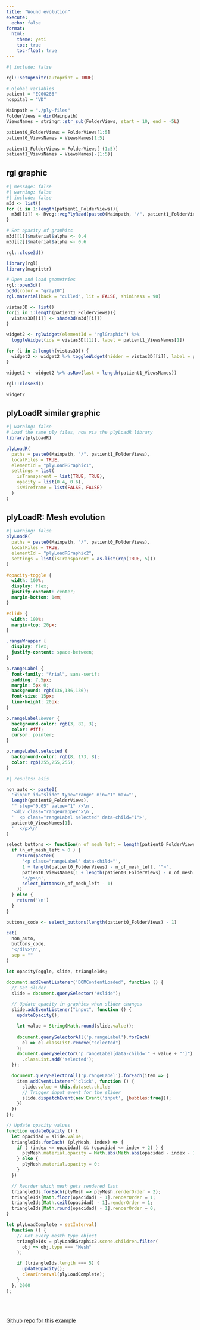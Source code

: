 ```yaml
---
title: "Wound evolution"
execute:
  echo: false
format:
  html:
    theme: yeti
    toc: true
    toc-float: true
---
```


```r
#| include: false

rgl::setupKnitr(autoprint = TRUE) 

# Global variables
patient = "EC00286"
hospital = "VD"

Mainpath = "./ply-files"
FolderViews = dir(Mainpath)
ViewsNames = stringr::str_sub(FolderViews, start = 10, end = -5L)

patient0_FolderViews = FolderViews[1:5]
patient0_ViewsNames = ViewsNames[1:5]

patient1_FolderViews = FolderViews[-(1:5)]
patient1_ViewsNames = ViewsNames[-(1:5)]
```

## rgl graphic

```r
#| message: false
#| warning: false
#| include: false
m3d <- list()
for (i in 1:length(patient1_FolderViews)){
  m3d[[i]] <- Rvcg::vcgPlyRead(paste0(Mainpath, "/", patient1_FolderViews[i]))  
}

# Set opacity of graphics
m3d[[1]]$material$alpha <- 0.4
m3d[[2]]$material$alpha <- 0.6

rgl::close3d()

library(rgl)
library(magrittr)

# Open and load geometries
rgl::open3d()
bg3d(color = "gray10")
rgl.material(back = "culled", lit = FALSE, shininess = 90)

vistas3D <- list()
for(i in 1:length(patient1_FolderViews)){
  vistas3D[[i]] <- shade3d(m3d[[i]])
}

widget2 <- rglwidget(elementId = "rglGraphic") %>% 
  toggleWidget(ids = vistas3D[[1]], label = patient1_ViewsNames[1])  

for (i in 2:length(vistas3D)) {
  widget2 <- widget2 %>% toggleWidget(hidden = vistas3D[[i]], label = patient1_ViewsNames[i])
}

widget2 <- widget2 %>% asRow(last = length(patient1_ViewsNames)) 

rgl::close3d()
```

```r
widget2
```

## plyLoadR similar graphic

```r
#| warning: false
# Load the same ply files, now via the plyLoadR library
library(plyLoadR)

plyLoadR(
  paths = paste0(Mainpath, "/", patient1_FolderViews),
  localFiles = TRUE,
  elementId = "plyLoadRGraphic1",
  settings = list(
    isTransparent = list(TRUE, TRUE),
    opacity = list(0.4, 0.6),
    isWireframe = list(FALSE, FALSE)
  )
)
```

## plyLoadR: Mesh evolution

```r
#| warning: false
plyLoadR(
  paths = paste0(Mainpath, "/", patient0_FolderViews),
  localFiles = TRUE,
  elementId = "plyLoadRGraphic2",
  settings = list(isTransparent = as.list(rep(TRUE, 5)))
)
```

<!-- Opacity controls -->
```css
#opacity-toggle {
  width: 100%;
  display: flex;
  justify-content: center;
  margin-bottom: 1em;
}

#slide {
  width: 100%;
  margin-top: 20px;
}

.rangeWrapper {
  display: flex;
  justify-content: space-between;
}

p.rangeLabel {
  font-family: "Arial", sans-serif;
  padding: 7.5px;
  margin: 5px 0;
  background: rgb(136,136,136);
  font-size: 15px;
  line-height: 20px;
}

p.rangeLabel:hover {
  background-color: rgb(3, 82, 3);
  color: #fff;
  cursor: pointer;
}

p.rangeLabel.selected {
  background-color: rgb(8, 173, 8);
  color: rgb(255,255,255);
}
```

<!-- Visibility toggle buttons -->
```r
#| results: asis

non_auto <- paste0(
  '<input id="slide" type="range" min="1" max="',
  length(patient0_FolderViews),
  '" step="0.05" value="1" />\n',
  '<div class="rangeWrapper">\n',
  '  <p class="rangeLabel selected" data-child="1">',
  patient0_ViewsNames[1],
  '  </p>\n'
)

select_buttons <- function(n_of_mesh_left = length(patient0_FolderViews)) {
  if (n_of_mesh_left > 0 ) {
    return(paste0(
      '<p class="rangeLabel" data-child="',
      1 + length(patient0_FolderViews) - n_of_mesh_left, '">',
      patient0_ViewsNames[1 + length(patient0_FolderViews) - n_of_mesh_left],
      '</p>\n',
      select_buttons(n_of_mesh_left - 1)
    ))
  } else {
    return('\n')
  }
}

buttons_code <- select_buttons(length(patient0_FolderViews) - 1)

cat(
  non_auto,
  buttons_code,
  '</div>\n',
  sep = ""
)
```

```js
let opacityToggle, slide, triangleIds;

document.addEventListener('DOMContentLoaded', function () {
  // Get slider
  slide = document.querySelector("#slide");

  // Update opacity in graphics when slider changes
  slide.addEventListener("input", function () {
    updateOpacity();

    let value = String(Math.round(slide.value));
    
    document.querySelectorAll('p.rangeLabel').forEach(
      el => el.classList.remove("selected")
    );
    document.querySelector("p.rangeLabel[data-child='" + value + "']")
      .classList.add('selected');
  });

  document.querySelectorAll('p.rangeLabel').forEach(item => {
    item.addEventListener('click', function () {
      slide.value = this.dataset.child;
      // Trigger input event for the slider
      slide.dispatchEvent(new Event('input', {bubbles:true}));
    })
  })
});

// Update opacity values
function updateOpacity () {
  let opacidad = slide.value;
  triangleIds.forEach( (plyMesh, index) => {
    if ( (index <= opacidad) && (opacidad <= index + 2) ) {
      plyMesh.material.opacity = Math.abs(Math.abs(opacidad - index - 1) - 1);
    } else {
      plyMesh.material.opacity = 0;
    }
  })

  // Reorder which mesh gets rendered last
  triangleIds.forEach(plyMesh => plyMesh.renderOrder = 2);
  triangleIds[Math.floor(opacidad) - 1].renderOrder = 1;
  triangleIds[Math.ceil(opacidad) - 1].renderOrder = 1;
  triangleIds[Math.round(opacidad) - 1].renderOrder = 0;
}

let plyLoadComplete = setInterval(
  function () {
    // Get every mesth type object
    triangleIds = plyLoadRGraphic2.scene.children.filter(
      obj => obj.type === "Mesh"
    );

    if (triangleIds.length === 5) {
      updateOpacity();
      clearInterval(plyLoadComplete);
    }
  }, 2000
);
```

<br>
<br>

[Github repo for this example](https://github.com/lucio-cornejo/rgl-plyLoadR-comparison-example)